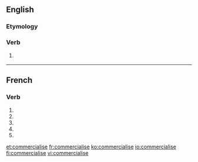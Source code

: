 {{also|commercialisé}}
==English==

===Etymology===
{{suffix|commercial|ise}}

===Verb===
{{en-verb|commercialis|es}}

# {{context|British spelling|lang=en}} {{alternative spelling of|commercialize}}

----

==French==

===Verb===
{{fr-verb-form}}

# {{conjugation of|commercialiser||1|s|pres|ind|lang=fr}}
# {{conjugation of|commercialiser||3|s|pres|ind|lang=fr}}
# {{conjugation of|commercialiser||1|s|pres|sub|lang=fr}}
# {{conjugation of|commercialiser||3|s|pres|sub|lang=fr}}
# {{conjugation of|commercialiser||2|s|imp|lang=fr}}

[[et:commercialise]]
[[fr:commercialise]]
[[ko:commercialise]]
[[io:commercialise]]
[[fi:commercialise]]
[[vi:commercialise]]